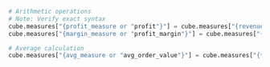 ```python
# Arithmetic operations
# Note: Verify exact syntax
cube.measures["{profit_measure or "profit"}"] = cube.measures["{revenue or "revenue"}"] - cube.measures["{cost or "cost"}"]
cube.measures["{margin_measure or "profit_margin"}"] = cube.measures["{profit or "profit"}"] / cube.measures["{revenue or "revenue"}"] * 100

# Average calculation
cube.measures["{avg_measure or "avg_order_value"}"] = cube.measures["{total or "total_sales"}"] / cube.measures["{count or "order_count"}"]
```